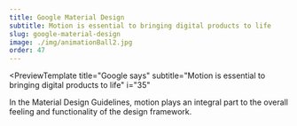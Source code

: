 ```yaml
---
title: Google Material Design
subtitle: Motion is essential to bringing digital products to life
slug: google-material-design
image: ./img/animationBall2.jpg
order: 47
---
```


<PreviewTemplate
  title="Google says"
  subtitle="Motion is essential to bringing digital products to life"
  i="35"
>

In the Material Design Guidelines, motion plays an integral part to the overall feeling and functionality of the design framework.

  <ReadTheNextArticle
    title="Principles"
    description="At Google Material Design, there are three principles..."
    linkTo="/google-material-design/principles"
  />
</PreviewTemplate>
